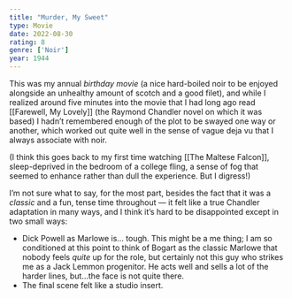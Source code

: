 ```yaml
---
title: "Murder, My Sweet"
type: Movie
date: 2022-08-30
rating: 8
genre: ['Noir']
year: 1944
---
```


This was my annual *birthday movie* (a nice hard-boiled noir to be enjoyed alongside an unhealthy amount of scotch and a good filet), and while I realized around five minutes into the movie that I had long ago read [[Farewell, My Lovely]] (the Raymond Chandler novel on which it was based) I hadn’t remembered enough of the plot to be swayed one way or another, which worked out quite well in the sense of vague deja vu that I always associate with noir. 

(I think this goes back to my first time watching [[The Maltese Falcon]], sleep-deprived in the bedroom of a college fling, a sense of fog that seemed to enhance rather than dull the experience. But I digress!)

I’m not sure what to say, for the most part, besides the fact that it was a *classic* and a fun, tense time throughout — it felt like a true Chandler adaptation in many ways, and I think it’s hard to be disappointed except in two small ways:

- Dick Powell as Marlowe is… tough. This might be a me thing; I am so conditioned at this point to think of Bogart as the classic Marlowe that nobody feels *quite* up for the role, but certainly not this guy who strikes me as a Jack Lemmon progenitor. He acts well and sells a lot of the harder lines, but…the face is not quite there.
- The final scene felt like a studio insert. 

